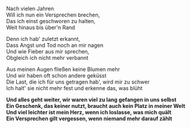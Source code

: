Nach vielen Jahren  
Will ich nun ein Versprechen brechen,  
Das ich einst geschworen zu halten,  
Weit hinaus bis über'n Rand

Denn ich hab' zuletzt erkannt,  
Dass Angst und Tod noch an mir nagen  
Und wie Fieber aus mir sprechen,  
Obgleich ich nicht mehr verbannt

Aus meinen Augen fließen keine Blumen mehr  
Und wir haben oft schon andere geküsst  
Die Last, die ich für uns getragen hab', wird mir zu schwer  
Ich halt' sie nicht mehr fest und erkenne das, was blüht

**Und alles geht weiter, wir waren viel zu lang gefangen in uns selbst**  
**Ein Geschenk, das keiner nutzt, braucht auch kein Platz in meiner Welt**  
**Und viel leichter ist mein Herz, wenn ich loslasse, was mich quält**  
**Ein Versprechen gilt vergessen, wenn niemand mehr darauf zählt**
